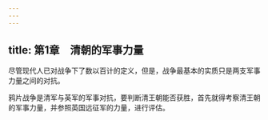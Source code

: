 ```yaml
---
---
---
```

title: 第1章　清朝的军事力量
---




尽管现代人已对战争下了数以百计的定义，但是，战争最基本的实质只是两支军事力量之间的对抗。

鸦片战争是清军与英军的军事对抗，要判断清王朝能否获胜，首先就得考察清王朝的军事力量，并参照英国远征军的力量，进行评估。